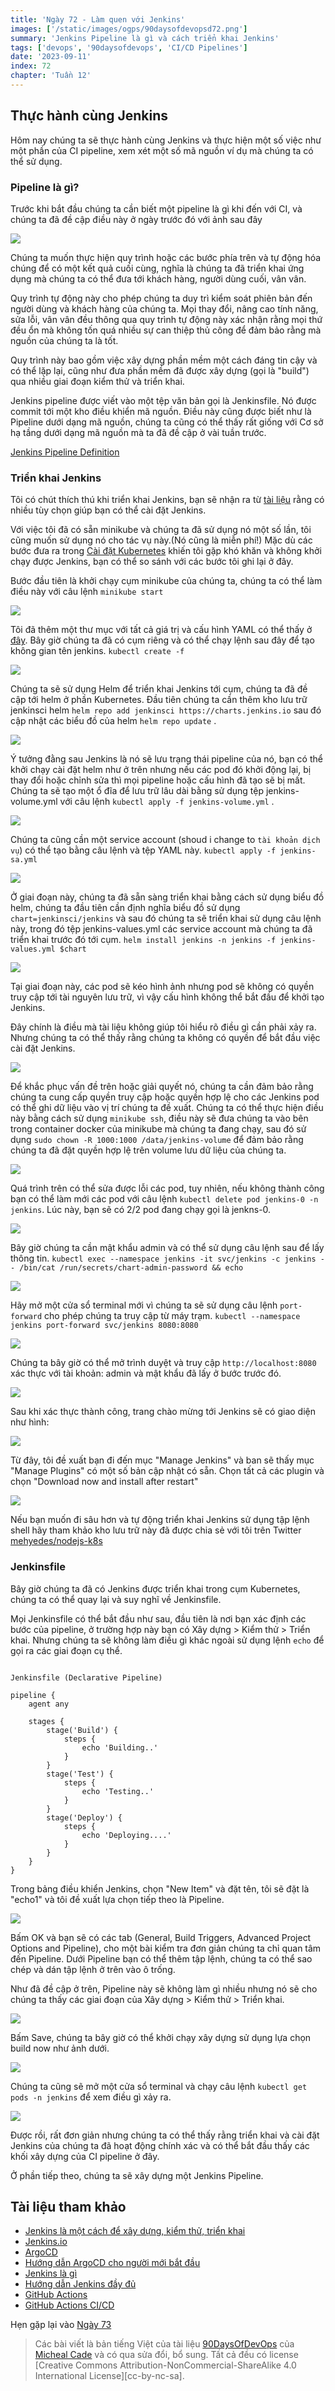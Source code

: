 ```yaml
---
title: 'Ngày 72 - Làm quen với Jenkins'
images: ['/static/images/ogps/90daysofdevopsd72.png']
summary: 'Jenkins Pipeline là gì và cách triển khai Jenkins'
tags: ['devops', '90daysofdevops', 'CI/CD Pipelines']
date: '2023-09-11'
index: 72
chapter: 'Tuần 12'
---
```


<TOCInline toc={props.toc} asDisclosure />

## Thực hành cùng Jenkins

Hôm nay chúng ta sẽ thực hành cùng Jenkins và thực hiện một số việc như một phần của CI pipeline, xem xét một số mã nguồn ví dụ mà chúng ta có thể sử dụng.

### Pipeline là gì?

Trước khi bắt đầu chúng ta cần biết một pipeline là gì khi đến với CI, và chúng ta đã đề cập điều này ở ngày trước đó với ảnh sau đây

![](/static/images/assets/Day71_CICD4.png)

Chúng ta muốn thực hiện quy trình hoặc các bước phía trên và tự động hóa chúng để có một kết quả cuối cùng, nghĩa là chúng ta đã triển khai ứng dụng mà chúng ta có thể đưa tới khách hàng, người dùng cuối, vân vân. 

Quy trình tự động này cho phép chúng ta duy trì kiểm soát phiên bản đến người dùng và khách hàng của chúng ta. Mọi thay đổi, nâng cao tính năng, sửa lỗi, vân vân đều thông qua quy trình tự động này xác nhận rằng mọi thứ đều ổn mà không tốn quá nhiều sự can thiệp thủ công để đảm bảo rằng mà nguồn của chúng ta là tốt.

Quy trình này bao gồm việc xây dựng phần mềm một cách đáng tin cậy và có thể lặp lại, cũng như đưa phần mềm đã được xây dựng (gọi là "build") qua nhiều giai đoạn kiểm thử và triển khai.

Jenkins pipeline được viết vào một tệp văn bản gọi là Jenkinsfile. Nó được commit tới một kho điều khiển mã nguồn. Điều này cũng được biết như là Pipeline dưới dạng mã nguồn, chúng ta cũng có thể thấy rất giống với Cơ sở hạ tầng dưới dạng mã nguồn mà ta đã đề cập ở vài tuần trước.

[Jenkins Pipeline Definition](https://www.jenkins.io/doc/book/pipeline/#ji-toolbar)

### Triển khai Jenkins

Tôi có chút thích thú khi triển khai Jenkins, bạn sẽ nhận ra từ [tài liệu](https://www.jenkins.io/doc/book/installing/) rằng có nhiều tùy chọn giúp bạn có thể cài đặt Jenkins.

Với việc tôi đã có sẵn minikube và chúng ta đã sử dụng nó một số lần, tôi cũng muốn sử dụng nó cho tác vụ này.(Nó cũng là miễn phí!) Mặc dù các bước đưa ra trong [Cài đặt Kubernetes](https://www.jenkins.io/doc/book/installing/kubernetes/) khiến tôi gặp khó khăn và không khởi chạy được Jenkins, bạn có thể so sánh với các bước tôi ghi lại ở đây.

Bước đầu tiên là khởi chạy cụm minikube của chúng ta, chúng ta có thể làm điều này với câu lệnh `minikube start`

![](/static/images/assets/Day72_CICD1.png)

Tôi đã thêm một thư mục với tất cả giá trị và cấu hình YAML có thể thấy ở [đây](../../Days/CICD/Jenkins). Bây giờ chúng ta đã có cụm riêng và có thể chạy lệnh sau đây để tạo không gian tên jenkins. `kubectl create -f`

![](/static/images/assets/Day72_CICD2.png)

Chúng ta sẽ sử dụng Helm để triển khai Jenkins tới cụm, chúng ta đã đề cập tới helm ở phần Kubernetes. Đầu tiên chúng ta cần thêm kho lưu trữ jenkinsci helm `helm repo add jenkinsci https://charts.jenkins.io` sau đó cập nhật các biểu đồ của helm `helm repo update` .

![](/static/images/assets/Day72_CICD3.png)

Ý tưởng đằng sau Jenkins là nó sẽ lưu trạng thái pipeline của nó, bạn có thể khởi chạy cài đặt helm như ở trên nhưng nếu các pod đó khởi động lại, bị thay đổi hoặc chỉnh sửa thì mọi pipeline hoặc cấu hình đã tạo sẽ bị mất. Chúng ta sẽ tạo một ổ đĩa để lưu trữ lâu dài bằng sử dụng tệp jenkins-volume.yml với câu lệnh `kubectl apply -f jenkins-volume.yml` .

![](/static/images/assets/Day72_CICD4.png)

Chúng ta cũng cần một service account (shoud i change to `tài khoản dịch vụ`) có thể tạo bằng câu lệnh và tệp YAML này. `kubectl apply -f jenkins-sa.yml`

![](/static/images/assets/Day72_CICD5.png)

Ở giai đoạn này, chúng ta đã sẵn sàng triển khai bằng cách sử dụng biểu đồ helm, chúng ta đầu tiên cần định nghĩa biểu đồ sử dụng `chart=jenkinsci/jenkins` và sau đó chúng ta sẽ triển khai sử dụng câu lệnh này, trong đó tệp jenkins-values.yml các service account mà chúng ta đã triển khai trước đó tới cụm. `helm install jenkins -n jenkins -f jenkins-values.yml $chart`

![](/static/images/assets/Day72_CICD6.png)

Tại giai đoạn này, các pod sẽ kéo hình ảnh nhưng pod sẽ không có quyền truy cập tới tài nguyên lưu trữ, vì vậy cấu hình không thể bắt đầu để khởi tạo Jenkins.

Đây chính là điều mà tài liệu không giúp tôi hiểu rõ điều gì cần phải xảy ra. Nhưng chúng ta có thể thấy rằng chúng ta không có quyền để bắt đầu việc cài đặt Jenkins.

![](/static/images/assets/Day72_CICD7.png)

Để khắc phục vấn đề trên hoặc giải quyết nó, chúng ta cần đảm bảo rằng chúng ta cung cấp quyền truy cập hoặc quyền hợp lệ cho các Jenkins pod có thể ghi dữ liệu vào vị trí chúng ta đề xuất. Chúng ta có thể thực hiện điều này bằng cách sử dụng `minikube ssh`, điều này sẽ đưa chúng ta vào bên trong container docker của minikube mà chúng ta đang chạy, sau đó sử dụng `sudo chown -R 1000:1000 /data/jenkins-volume` để đảm bảo rằng chúng ta đã đặt quyền hợp lệ trên volume lưu dữ liệu của chúng ta.

![](/static/images/assets/Day72_CICD8.png)

Quá trình trên có thể sửa được lỗi các pod, tuy nhiên, nếu không thành công bạn có thể làm mới các pod với câu lệnh `kubectl delete pod jenkins-0 -n jenkins`. Lúc này, bạn sẽ có 2/2 pod đang chạy gọi là jenkns-0.

![](/static/images/assets/Day72_CICD9.png)

Bây giờ chúng ta cần mật khẩu admin và có thể sử dụng câu lệnh sau để lấy thông tin. `kubectl exec --namespace jenkins -it svc/jenkins -c jenkins -- /bin/cat /run/secrets/chart-admin-password && echo`

![](/static/images/assets/Day72_CICD10.png)

Hãy mở một cửa sổ terminal mới vì chúng ta sẽ sử dụng câu lệnh `port-forward` cho phép chúng ta truy cập từ máy trạm. `kubectl --namespace jenkins port-forward svc/jenkins 8080:8080`

![](/static/images/assets/Day72_CICD11.png)

Chúng ta bây giờ có thể mở trình duyệt và truy cập `http://localhost:8080` xác thực với tài khoản: admin và mật khẩu đã lấy ở bước trước đó.

![](/static/images/assets/Day72_CICD12.png)

Sau khi xác thực thành công, trang chào mừng tới Jenkins sẽ có giao diện như hình: 

![](/static/images/assets/Day72_CICD13.png)

Từ đây, tôi đề xuất bạn đi đến mục "Manage Jenkins" và ban sẽ thấy mục "Manage Plugins" có một số bản cập nhật có sẵn. Chọn tất cả các plugin và chọn "Download now and install after restart"

![](/static/images/assets/Day72_CICD14.png)

Nếu bạn muốn đi sâu hơn và tự động triển khai Jenkins sử dụng tập lệnh shell hãy tham khảo kho lưu trữ này đã được chia sẻ với tôi trên Twitter [mehyedes/nodejs-k8s](https://github.com/mehyedes/nodejs-k8s/blob/main/docs/automated-setup.md)

### Jenkinsfile

Bây giờ chúng ta đã có Jenkins được triển khai trong cụm Kubernetes, chúng ta có thể quay lại và suy nghĩ về Jenkinsfile.

Mọi Jenkinsfile có thể bắt đầu như sau, đầu tiên là nơi bạn xác định các bước của pipeline, ở trường hợp này bạn có Xây dựng > Kiểm thử > Triển khai. Nhưng chúng ta sẽ không làm điều gì khác ngoài sử dụng lệnh `echo` để gọi ra các giai đoạn cụ thể.

```

Jenkinsfile (Declarative Pipeline)

pipeline {
    agent any

    stages {
        stage('Build') {
            steps {
                echo 'Building..'
            }
        }
        stage('Test') {
            steps {
                echo 'Testing..'
            }
        }
        stage('Deploy') {
            steps {
                echo 'Deploying....'
            }
        }
    }
}

```

Trong bảng điều khiển Jenkins, chọn "New Item" và đặt tên, tôi sẽ đặt là "echo1" và tôi đề xuất lựa chọn tiếp theo là Pipeline.

![](/static/images/assets/Day72_CICD15.png)

Bấm OK và bạn sẽ có các tab (General, Build Triggers, Advanced Project Options and Pipeline), cho một bài kiểm tra đơn giản chúng ta chỉ quan tâm đến Pipeline. Dưới Pipeline bạn có thể thêm tập lệnh, chúng ta có thể sao chép và dán tập lệnh ở trên vào ô trống.

Như đã đề cập ở trên, Pipeline này sẽ không làm gì nhiều nhưng nó sẽ cho chúng ta thấy các giai đoạn của Xây dựng > Kiểm thử > Triển khai.

![](/static/images/assets/Day72_CICD16.png)

Bấm Save, chúng ta bây giờ có thể khởi chạy xây dựng sử dụng lựa chọn build now như ảnh dưới.

![](/static/images/assets/Day72_CICD17.png)

Chúng ta cũng sẽ mở một cửa sổ terminal và chạy câu lệnh `kubectl get pods -n jenkins` để xem điều gì xảy ra.

![](/static/images/assets/Day72_CICD18.png)

Được rồi, rất đơn giản nhưng chúng ta có thể thấy rằng triển khai và cài đặt Jenkins của chúng ta đã hoạt động chính xác và có thể bắt đầu thấy các khối xây dựng của CI pipeline ở đây.

Ở phần tiếp theo, chúng ta sẽ xây dựng một Jenkins Pipeline.

## Tài liệu tham khảo

- [Jenkins là một cách để xây dựng, kiểm thử, triển khai](https://www.youtube.com/watch?v=_MXtbjwsz3A)
- [Jenkins.io](https://www.jenkins.io/)
- [ArgoCD](https://argo-cd.readthedocs.io/en/stable/)
- [Hướng dẫn ArgoCD cho người mới bắt đầu](https://www.youtube.com/watch?v=MeU5_k9ssrs)
- [Jenkins là gì](https://www.youtube.com/watch?v=LFDrDnKPOTg)
- [Hướng dẫn Jenkins đầy đủ](https://www.youtube.com/watch?v=nCKxl7Q_20I&t=3s)
- [GitHub Actions](https://www.youtube.com/watch?v=R8_veQiYBjI)
- [GitHub Actions CI/CD](https://www.youtube.com/watch?v=mFFXuXjVgkU)

Hẹn gặp lại vào [Ngày 73](https://vntechies.dev/courses/90-ngay-devops/ngay-73-xay-dung-jenkins-pipeline)

> Các bài viết là bản tiếng Việt của tài liệu [90DaysOfDevOps](https://github.com/MichaelCade/90DaysOfDevOps/tree/main/2022/Days) của [Micheal Cade](https://twitter.com/MichaelCade1) và có qua sửa đổi, bổ sung. Tất cả đều có license [Creative Commons Attribution-NonCommercial-ShareAlike 4.0 International License][cc-by-nc-sa].
